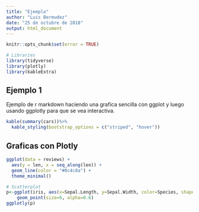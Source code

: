 ```yaml
---
title: "Ejemplo"
author: "Luis Bermudez"
date: "25 de octubre de 2018"
output: html_document
---
```


```r
knitr::opts_chunk$set(error = TRUE)
```

```r
# Libraries
library(tidyverse)
library(plotly)
library(kableExtra)
```

## Ejemplo 1

Ejemplo de r markdown haciendo una grafica sencilla con ggplot y luego usando ggplotly para que se vea interactiva.

```r
kable(summary(cars))%>%
  kable_styling(bootstrap_options = c("striped", "hover"))
```


## Graficas con Plotly
```r
ggplot(data = reviews) +
  aes(y = len, x = seq_along(len)) +
  geom_line(color = "#0c4c8a") +
  theme_minimal()
```


```r
# Scatterplot
p<-ggplot(iris, aes(x=Sepal.Length, y=Sepal.Width, color=Species, shape=Species)) + 
    geom_point(size=6, alpha=0.6)
ggplotly(p)

```

